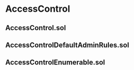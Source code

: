 # AccessControl

## AccessControl.sol

## AccessControlDefaultAdminRules.sol

## AccessControlEnumerable.sol
